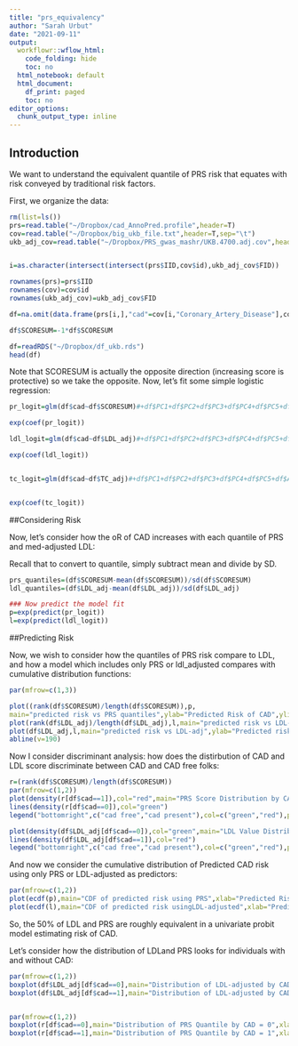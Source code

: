```yaml
---
title: "prs_equivalency"
author: "Sarah Urbut"
date: "2021-09-11"
output: 
  workflowr::wflow_html:
    code_folding: hide
    toc: no
  html_notebook: default
  html_document:
    df_print: paged
    toc: no
editor_options:
  chunk_output_type: inline
---
```


## Introduction

We want to understand the equivalent quantile of PRS risk that equates with risk conveyed by traditional risk factors.

First, we organize the data:
```r
rm(list=ls())
prs=read.table("~/Dropbox/cad_AnnoPred.profile",header=T)
cov=read.table("~/Dropbox/big_ukb_file.txt",header=T,sep="\t")
ukb_adj_cov=read.table("~/Dropbox/PRS_gwas_mashr/UKB.4700.adj.cov",header=T)


i=as.character(intersect(intersect(prs$IID,cov$id),ukb_adj_cov$FID))

rownames(prs)=prs$IID
rownames(cov)=cov$id
rownames(ukb_adj_cov)=ukb_adj_cov$FID

df=na.omit(data.frame(prs[i,],"cad"=cov[i,"Coronary_Artery_Disease"],cov[i,c("PC1","PC2","PC3","PC4","PC5")],ukb_adj_cov[i,c(3:7)]))

df$SCORESUM=-1*df$SCORESUM
```

```r
df=readRDS("~/Dropbox/df_ukb.rds")
head(df)
```


Note that SCORESUM is actually the opposite direction (increasing score is protective) so we take the opposite. Now, let's fit some simple logistic regression:

```r
pr_logit=glm(df$cad~df$SCORESUM)#+df$PC1+df$PC2+df$PC3+df$PC4+df$PC5+df$AGE+df$SEX)

exp(coef(pr_logit))

ldl_logit=glm(df$cad~df$LDL_adj)#+df$PC1+df$PC2+df$PC3+df$PC4+df$PC5+df$AGE+df$SEX)

exp(coef(ldl_logit))


tc_logit=glm(df$cad~df$TC_adj)#+df$PC1+df$PC2+df$PC3+df$PC4+df$PC5+df$AGE+df$SEX)


exp(coef(tc_logit))
```

##Considering Risk

Now, let's consider how the oR of CAD increases with each quantile of PRS and med-adjusted LDL:

Recall that to convert to quantile, simply subtract mean and divide by SD.

```r
prs_quantiles=(df$SCORESUM-mean(df$SCORESUM))/sd(df$SCORESUM)
ldl_quantiles=(df$LDL_adj-mean(df$LDL_adj))/sd(df$LDL_adj)

### Now predict the model fit
p=exp(predict(pr_logit))
l=exp(predict(ldl_logit))

```

##Predicting Risk

Now, we wish to consider how the quantiles of PRS risk compare to LDL, and how a model which includes only PRS or ldl_adjusted compares with cumulative distribution functions:


```r


par(mfrow=c(1,3))

plot((rank(df$SCORESUM)/length(df$SCORESUM)),p,
main="predicted risk vs PRS quantiles",ylab="Predicted Risk of CAD",ylim=c(0.90,1.20),xlab="quantile")
plot(rank(df$LDL_adj)/length(df$LDL_adj),l,main="predicted risk vs LDL-adj quantiles",ylab="Predicted risk of CAD",ylim=c(0.90,1.20),xlab="quantile")
plot(df$LDL_adj,l,main="predicted risk vs LDL-adj",ylab="Predicted risk of CAD",ylim=c(0.90,1.20))
abline(v=190)
```

Now I consider discriminant analysis: how does the distirbution of CAD and LDL score discriminate between CAD and CAD free folks:
```r
r=(rank(df$SCORESUM)/length(df$SCORESUM))
par(mfrow=c(1,2))
plot(density(r[df$cad==1]),col="red",main="PRS Score Distribution by CAD class",xlab="Quantile Score")
lines(density(r[df$cad==0]),col="green")
legend("bottomright",c("cad free","cad present"),col=c("green","red"),pch=1)

plot(density(df$LDL_adj[df$cad==0]),col="green",main="LDL Value Distribution by CAD class",xlab="quantile LDL-adjusted")
lines(density(df$LDL_adj[df$cad==1]),col="red")
legend("bottomright",c("cad free","cad present"),col=c("green","red"),pch=1)
```

And now we consider the cumulative distribution of Predicted CAD risk using only PRS or LDL-adjusted as predictors:

```r
par(mfrow=c(1,2))
plot(ecdf(p),main="CDF of predicted risk using PRS",xlab="Predicted Risk")
plot(ecdf(l),main="CDF of predicted risk usingLDL-adjusted",xlab="Predicted Risk")
```


So, the 50% of LDL and PRS are roughly equivalent in a univariate probit model estimating risk of CAD.

Let's consider how the distribution of LDLand PRS looks for individuals with and without CAD:

```r
par(mfrow=c(1,2))
boxplot(df$LDL_adj[df$cad==0],main="Distribution of LDL-adjusted by CAD 0",xlab="CAD=0")
boxplot(df$LDL_adj[df$cad==1],main="Distribution of LDL-adjusted by CAD = 1",xlab="CAD=1")


par(mfrow=c(1,2))
boxplot(r[df$cad==0],main="Distribution of PRS Quantile by CAD = 0",xlab="CAD=0")
boxplot(r[df$cad==1],main="Distribution of PRS Quantile by CAD = 1",xlab="CAD=1")
```


